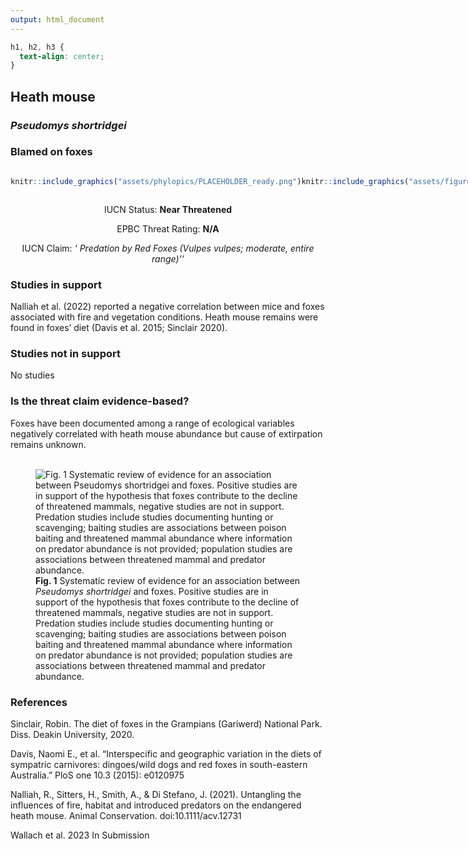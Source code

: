 ```yaml
---
output: html_document
---
```

```css
h1, h2, h3 {
  text-align: center;
}
```

## **Heath mouse**
### *Pseudomys shortridgei*
### Blamed on foxes

:::: {style="display: flex;"}

::: {}
  ```r
  knitr::include_graphics("assets/phylopics/PLACEHOLDER_ready.png")
  ```
:::

::: {}

:::

::: {}
  ```r
  knitr::include_graphics("assets/figures/Map_Fox_Pseudomys shortridgei.png")
  ```
:::

::::
<center>
IUCN Status: **Near Threatened**

EPBC Threat Rating: **N/A**

IUCN Claim: *' Predation by Red Foxes (Vulpes vulpes; moderate, entire range)''*

</center>

### Studies in support

Nalliah et al. (2022) reported a negative correlation between mice and foxes associated with fire and vegetation conditions. Heath mouse remains were found in foxes’ diet (Davis et al. 2015; Sinclair 2020).

### Studies not in support

No studies

### Is the threat claim evidence-based?

Foxes have been documented among a range of ecological variables negatively correlated with heath mouse abundance but cause of extirpation remains unknown.
<br>
<br>

![**Fig. 1**  Systematic review of evidence for an association between *Pseudomys shortridgei* and foxes. Positive studies are in support of the hypothesis that foxes contribute to the decline of threatened mammals, negative studies are not in support. Predation studies include studies documenting hunting or scavenging; baiting studies are associations between poison baiting and threatened mammal abundance where information on predator abundance is not provided; population studies are associations between threatened mammal and predator abundance.](assets/figures/Main_Evidence_Fox_Pseudomys shortridgei.png)

### References

Sinclair, Robin. The diet of foxes in the Grampians (Gariwerd) National Park. Diss. Deakin University, 2020.

Davis, Naomi E., et al. "Interspecific and geographic variation in the diets of sympatric carnivores: dingoes/wild dogs and red foxes in south-eastern Australia." PloS one 10.3 (2015): e0120975

Nalliah, R., Sitters, H., Smith, A., & Di Stefano, J. (2021). Untangling the influences of fire, habitat and introduced predators on the endangered heath mouse. Animal Conservation. doi:10.1111/acv.12731 

Wallach et al. 2023 In Submission

